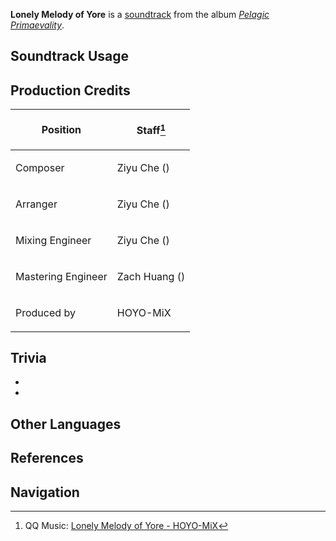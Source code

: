 {{Soundtrack Infobox
|image          = Pelagic Primaevality.png
|album          = Pelagic Primaevality
|disc           = 1
|number         = 13
|featured       =
|featured2      =
|featured3      =
|featured_disc  =
|featured_disc2 =
|featured_disc3 =
|youtube_id     = glb9py4WYUo
|spotify_id     = 0aI94Kj6YNW3KF5fr3TLNp
|previous       = Ordeals, Rituals, Laws
|next           = La mer, la mere
}}
'''Lonely Melody of Yore''' is a [[soundtrack]] from the album ''[[Pelagic Primaevality]]''.

==Soundtrack Usage==
{{Soundtrack Usage
|location = Ancient Conch Melody of Yore//after completing ''[[Echoes of the Ancient World]]''
|teapot   = Swirling Isles
}}

==Production Credits==
{| class="wikitable"
! Position
! Staff<ref>QQ Music: [https://y.qq.com/n/ryqq/songDetail/004LqPu04EKQUr {{zh|昔古的空响}} Lonely Melody of Yore - HOYO-MiX]</ref>
|-
| Composer
| Ziyu Che ({{zh|车子玉}})
|-
| Arranger
| Ziyu Che ({{zh|车子玉}})
|-
| Mixing Engineer
| Ziyu Che ({{zh|车子玉}})
|-
| Mastering Engineer
| Zach Huang ({{zh|黄巍}})
|-
| Produced by
| HOYO-MiX
|}

==Trivia==
* {{Transclude|Melody of Merusea|MeruseaTheme|section=1}}
* {{Transclude|Melody of Merusea|MeruseaLeitmotif|section=1}}

==Other Languages==
{{Other Languages
|en      = Lonely Melody of Yore
|zhs     = 昔古的空响
|zhs_rm  = Xīgǔ de Kōngxiǎng
|zht     = 昔古的空響
|zht_rm  = Xīgǔ de Kōngxiǎng
|zh_tl   = Hollow Echoes of Yore
|ja      = 懐かしき孤独のメロディー
|ja_rm   = Natsukashiki Kodoku no Merodii
|ja_tl   = Nostalgic Melody of Solitude
}}

==References==
{{Reflist}}

==Navigation==
{{Soundtrack Navbox|Pelagic Primaevality}}